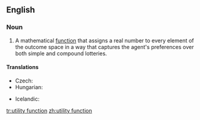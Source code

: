 ==English==
{{wikipedia|Utility}}
===Noun===
{{en-noun|head=[[utility]] [[function]]}}

# {{game theory}} A mathematical [[function]] that assigns a real number to every element of the outcome space in a way that captures the agent's preferences over both simple and compound lotteries.

====Translations====
{{trans-top|mathematical function}}
* Czech: {{t-|cs|užitková funkce|f}}
* Hungarian: {{t-|hu|hasznossági függvény}}
{{trans-mid}}
* Icelandic: {{t-|is|nytjafall|n}}
{{trans-bottom}}

[[tr:utility function]]
[[zh:utility function]]